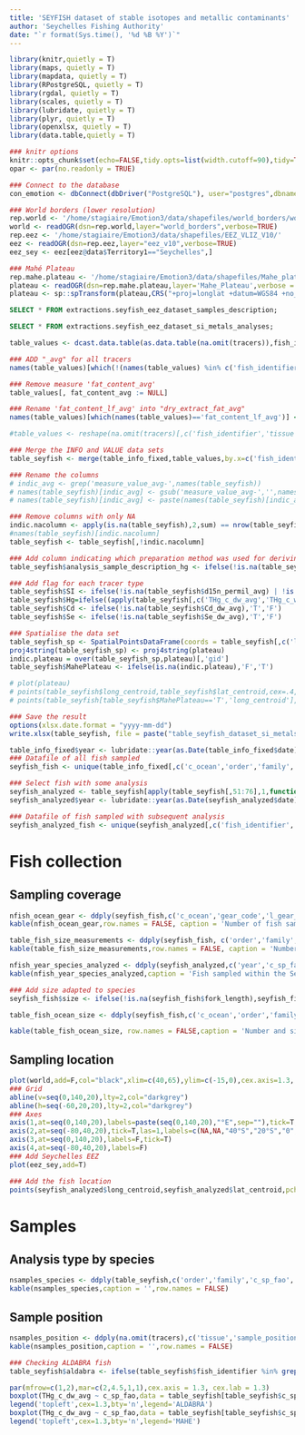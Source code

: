 ```yaml
---
title: 'SEYFISH dataset of stable isotopes and metallic contaminants'
author: 'Seychelles Fishing Authority'
date: "`r format(Sys.time(), '%d %B %Y')`"
---
```

  
```r
library(knitr,quietly = T)
library(maps, quietly = T)
library(mapdata, quietly = T)
library(RPostgreSQL, quietly = T)
library(rgdal, quietly = T)
library(scales, quietly = T)
library(lubridate, quietly = T)
library(plyr, quietly = T)
library(openxlsx, quietly = T)
library(data.table,quietly = T)

### knitr options
knitr::opts_chunk$set(echo=FALSE,tidy.opts=list(width.cutoff=90),tidy=TRUE,size='small')
opar <- par(no.readonly = TRUE)

### Connect to the database
con_emotion <- dbConnect(dbDriver("PostgreSQL"), user="postgres",dbname="emotion3", host="localhost")
```

```r
### World borders (lower resolution)
rep.world <- '/home/stagiaire/Emotion3/data/shapefiles/world_borders/world_borders/'
world <- readOGR(dsn=rep.world,layer="world_borders",verbose=TRUE)
rep.eez <- '/home/stagiaire/Emotion3/data/shapefiles/EEZ_VLIZ_V10/'
eez <- readOGR(dsn=rep.eez,layer="eez_v10",verbose=TRUE)
eez_sey <- eez[eez@data$Territory1=="Seychelles",]

### Mahé Plateau
rep.mahe.plateau <- '/home/stagiaire/Emotion3/data/shapefiles/Mahe_plateau/'
plateau <- readOGR(dsn=rep.mahe.plateau,layer='Mahe_Plateau',verbose = T)
plateau <- sp::spTransform(plateau,CRS("+proj=longlat +datum=WGS84 +no_defs +ellps=WGS84 +towgs84=0,0,0"))
```

```sql
SELECT * FROM extractions.seyfish_eez_dataset_samples_description;
```

```sql
SELECT * FROM extractions.seyfish_eez_dataset_si_metals_analyses;
```

```r
table_values <- dcast.data.table(as.data.table(na.omit(tracers)),fish_identifier+tissue+sample_position~measure_name,value.var = 'measure_value_avg')

### ADD "_avg" for all tracers
names(table_values)[which(!(names(table_values) %in% c('fish_identifier','tissue','sample_position')))] <- paste(names(table_values)[which(!(names(table_values) %in% c('fish_identifier','tissue','sample_position')))],'avg',sep='_')

### Remove measure 'fat_content_avg'
table_values[, fat_content_avg := NULL]

### Rename 'fat_content_lf_avg' into "dry_extract_fat_avg"
names(table_values)[which(names(table_values)=='fat_content_lf_avg')] <- 'dry_extract_fat_avg'

#table_values <- reshape(na.omit(tracers)[,c('fish_identifier','tissue','sample_position','measure_name','measure_value_avg')],direction = 'wide', idvar= c('fish_identifier','tissue','sample_position'),timevar = 'measure_name',sep="-")

### Merge the INFO and VALUE data sets
table_seyfish <- merge(table_info_fixed,table_values,by.x=c('fish_identifier','sample_position','tissue'),by.y=c('fish_identifier','sample_position','tissue'), all.x = TRUE)

### Rename the columns
# indic_avg <- grep('measure_value_avg-',names(table_seyfish))
# names(table_seyfish)[indic_avg] <- gsub('measure_value_avg-','',names(table_seyfish)[indic_avg])
# names(table_seyfish)[indic_avg] <- paste(names(table_seyfish)[indic_avg],'avg',sep='_')

### Remove columns with only NA
indic.nacolumn <- apply(is.na(table_seyfish),2,sum) == nrow(table_seyfish)
#names(table_seyfish)[indic.nacolumn]
table_seyfish <- table_seyfish[,!indic.nacolumn]

### Add column indicating which preparation method was used for deriving mercury concentration
table_seyfish$analysis_sample_description_hg <- ifelse(!is.na(table_seyfish$THg_c_dw_avg) & !is.na(table_seyfish$THg_c_ww_avg),'dry bulk|wet bulk',ifelse(!is.na(table_seyfish$THg_c_dw_avg) & is.na(table_seyfish$THg_c_ww_avg),'dry bulk',ifelse(is.na(table_seyfish$THg_c_dw_avg) & !is.na(table_seyfish$THg_c_ww_avg),'wet bulk',NA)))

### Add flag for each tracer type
table_seyfish$SI <- ifelse(!is.na(table_seyfish$d15n_permil_avg) | !is.na(table_seyfish$d15n_permil_lf_avg),'T','F')
table_seyfish$Hg=ifelse((apply(table_seyfish[,c('THg_c_dw_avg','THg_c_ww_avg')],1,sum,na.rm=T))>0,'T','F')
table_seyfish$Cd <- ifelse(!is.na(table_seyfish$Cd_dw_avg),'T','F')
table_seyfish$Se <- ifelse(!is.na(table_seyfish$Se_dw_avg),'T','F')
```

```r
### Spatialise the data set
table_seyfish_sp <- SpatialPointsDataFrame(coords = table_seyfish[,c('long_centroid','lat_centroid')],data = table_seyfish)
proj4string(table_seyfish_sp) <- proj4string(plateau)
indic.plateau = over(table_seyfish_sp,plateau)[,'gid']
table_seyfish$MahePlateau <- ifelse(is.na(indic.plateau),'F','T') 

# plot(plateau)
# points(table_seyfish$long_centroid,table_seyfish$lat_centroid,cex=.4,pch=3)
# points(table_seyfish[table_seyfish$MahePlateau=='T','long_centroid'],table_seyfish[table_seyfish$MahePlateau=='T','lat_centroid'],cex=.4,pch=21,col='red')
```

```r
### Save the result
options(xlsx.date.format = "yyyy-mm-dd")
write.xlsx(table_seyfish, file = paste("table_seyfish_dataset_si_metals_",Sys.Date(),".xlsx",sep=''), colNames = TRUE, borders = "surrounding")
```

```r
table_info_fixed$year <- lubridate::year(as.Date(table_info_fixed$date))
### Datafile of all fish sampled
seyfish_fish <- unique(table_info_fixed[,c('c_ocean','order','family','fish_identifier','fish_identifier_origin','gear_code','l_gear_fao_uk','vessel_code','vessel_name','avg_fishing_date','avg_landing_date','date','year','landing_site','long_centroid','lat_centroid','vessel_storage_mode','remarks_fishing','l_operator','c_sp_fao','english_name','scientific_name','seychelles_creole_name','project','sex','macro_maturity_stage','individual_length_unit','total_length','fork_length','lowerjawfork_length','carapace_length','individual_weight_unit','whole_fishweight','gutted_fishweight','gilledgutted_fishweight','tissue_weight_unit','gonads_total_weight','liver_weight','rest_viscera_weight','full_stomach_weight','empty_stomach_weight','remarks_sampling')])

### Select fish with some analysis
seyfish_analyzed <- table_seyfish[apply(table_seyfish[,51:76],1,function(x) sum(!is.na(x)))>0,]
seyfish_analyzed$year <- lubridate::year(as.Date(seyfish_analyzed$date))

### Datafile of fish sampled with subsequent analysis
seyfish_analyzed_fish <- unique(seyfish_analyzed[,c('fish_identifier','fish_identifier_origin','gear_code','l_gear_fao_uk','vessel_code','vessel_name','avg_fishing_date','avg_landing_date','year','landing_site','long_centroid','lat_centroid','vessel_storage_mode','remarks_fishing','l_operator','c_sp_fao','english_name','scientific_name','seychelles_creole_name','project','sex','macro_maturity_stage','individual_length_unit','total_length','fork_length','lowerjawfork_length','carapace_length','individual_weight_unit','whole_fishweight','gutted_fishweight','gilledgutted_fishweight','tissue_weight_unit','gonads_total_weight','liver_weight','rest_viscera_weight','full_stomach_weight','empty_stomach_weight','remarks_sampling')])
```

# Fish collection

## Sampling coverage

```r
nfish_ocean_gear <- ddply(seyfish_fish,c('c_ocean','gear_code','l_gear_fao_uk'),summarise,nfish=length(unique(fish_identifier)))
kable(nfish_ocean_gear,row.names = FALSE, caption = 'Number of fish sampled by fishing gear.')
```

```r
table_fish_size_measurements <- ddply(seyfish_fish, c('order','family','c_sp_fao','scientific_name','english_name'),summarize, ntotal_length = sum(!is.na(total_length)), nfork_length = sum(!is.na(fork_length)), nlowerjawfork_length = sum(!is.na(lowerjawfork_length)),ncarapace_length = sum(!is.na(carapace_length)), nwhole_fishweight = sum(!is.na(whole_fishweight)), ngutted_fishweight = sum(!is.na(gutted_fishweight)), ngilledgutted_fishweight = sum(!is.na(gilledgutted_fishweight)))
kable(table_fish_size_measurements,row.names = FALSE, caption = 'Number of fish per type of morphometric measurement')
```

```r
nfish_year_species_analyzed <- ddply(seyfish_analyzed,c('year','c_sp_fao','english_name','seychelles_creole_name','scientific_name'),summarize,nfish=length(unique(fish_identifier)))
kable(nfish_year_species_analyzed,caption = 'Fish sampled within the Seychelles EEZ with some analysis of metallic contaminants, mercury, and stable isotopes of carbon and nitrogen.',row.names = FALSE)
```

```r
### Add size adapted to species
seyfish_fish$size <- ifelse(!is.na(seyfish_fish$fork_length),seyfish_fish$fork_length,ifelse(!is.na(seyfish_fish$lowerjawfork_length),seyfish_fish$lowerjawfork_length,ifelse(!is.na(seyfish_fish$carapace_length),seyfish_fish$carapace_length,ifelse(!is.na(seyfish_fish$total_length),seyfish_fish$total_length,seyfish_fish$whole_fishweight))))

table_fish_ocean_size <- ddply(seyfish_fish,c('c_ocean','order','family','c_sp_fao','scientific_name','english_name'),summarise,nfish=length(unique(fish_identifier)),size_range=ifelse(sum(is.na(size)==0),paste(min(size,na.rm=T),max(size,na.rm=T),sep='-'),NA))

kable(table_fish_ocean_size, row.names = FALSE,caption = 'Number and size range of fish sampled by ocean and species. Lower jaw fork length for billfish, total length for sharks, fork length for other fish species, and total weight for cephalopods.')
```

## Sampling location

```r
plot(world,add=F,col="black",xlim=c(40,65),ylim=c(-15,0),cex.axis=1.3, cex.lab=1.5,xlab="Longitude (°)", ylab="Latitude (°)")
### Grid
abline(v=seq(0,140,20),lty=2,col="darkgrey")
abline(h=seq(-60,20,20),lty=2,col="darkgrey")
### Axes
axis(1,at=seq(0,140,20),labels=paste(seq(0,140,20),"°E",sep=""),tick=T,cex.axis=1.3,cex.lab=1.3)
axis(2,at=seq(-80,40,20),tick=T,las=1,labels=c(NA,NA,"40°S","20°S","0","20°N",NA))
axis(3,at=seq(0,140,20),labels=F,tick=T)
axis(4,at=seq(-80,40,20),labels=F)
### Add Seychelles EEZ
plot(eez_sey,add=T)

### Add the fish location
points(seyfish_analyzed$long_centroid,seyfish_analyzed$lat_centroid,pch=21,col=alpha("red",0.1),cex=.5)
```

# Samples

## Analysis type by species

```r
nsamples_species <- ddply(table_seyfish,c('order','family','c_sp_fao','scientific_name','english_name'),summarize, FC=sum(!is.na(dry_extract_fat_avg)),SI=sum(!is.na(d15n_permil_lf_avg)),Hg_dw=sum(!is.na(THg_c_dw_avg)),Hg_ww=sum(!is.na(THg_c_ww_avg)),Se = sum(!is.na(Se_dw_avg)),Cd=sum(!is.na(Cd_dw_avg)))
kable(nsamples_species,caption = '',row.names = FALSE)
```

## Sample position

```r
nsamples_position <- ddply(na.omit(tracers),c('tissue','sample_position'),summarise, nfish=length(unique(fish_identifier)), ndata = sum(!is.na(measure_name)), SI = sum(measure_name=='d15n_permil_lf'),Hg=sum(measure_name=='THg_c_dw'),Se = sum(measure_name=='Se_dw'), Cd = sum(measure_name=='Cd_dw'))
kable(nsamples_position,caption = '',row.names = FALSE)
```

```r
### Checking ALDABRA fish
table_seyfish$aldabra <- ifelse(table_seyfish$fish_identifier %in% grep(pattern = 'ADB', table_seyfish$fish_identifier, fixed=F, value = T),'T','F')

par(mfrow=c(1,2),mar=c(2,4.5,1,1),cex.axis = 1.3, cex.lab = 1.3)
boxplot(THg_c_dw_avg ~ c_sp_fao,data = table_seyfish[table_seyfish$c_sp_fao %in% c('LJB','AVR') & table_seyfish$aldabra=='T' & table_seyfish$tissue=='White muscle',],ylab='Hg (ng/mg ww)',ylim=c(0,3), col = 'lightgrey')
legend('topleft',cex=1.3,bty='n',legend='ALDABRA')
boxplot(THg_c_dw_avg ~ c_sp_fao,data = table_seyfish[table_seyfish$c_sp_fao %in% c('LJB','AVR') & table_seyfish$tissue=='White muscle' & table_seyfish$MahePlateau=='T',],ylab='Hg (ng/mg ww)',ylim=c(0,3), col = 'lightgrey')
legend('topleft',cex=1.3,bty='n',legend='MAHE')
```